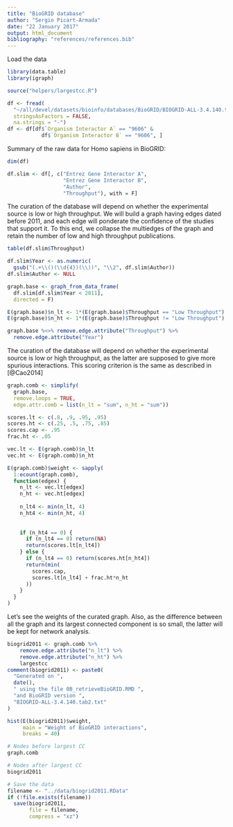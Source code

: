 ```yaml
---
title: "BioGRID database"
author: "Sergio Picart-Armada"
date: "22 January 2017"
output: html_document
bibliography: "references/references.bib"
---
```


Load the data
```r
library(data.table)
library(igraph)

source("helpers/largestcc.R")

df <- fread(
  "~/all/devel/datasets/bioinfo/databases/BioGRID/BIOGRID-ALL-3.4.140.tab2.txt",
  stringsAsFactors = FALSE,
  na.strings = "-")
df <- df[df$`Organism Interactor A` == "9606" &
           df$`Organism Interactor B` == "9606", ]
```

Summary of the raw data for Homo sapiens in BioGRID: 

```r
dim(df)

df.slim <- df[, c("Entrez Gene Interactor A",
                  "Entrez Gene Interactor B",
                  "Author",
                  "Throughput"), with = F]
```


The curation of the database will depend on whether the experimental source is low or high throughput. We will build a graph having edges dated before 2011, and each edge will ponderate the confidence of the studies that support it. To this end, we collapse the multiedges of the graph and retain the number of low and high throughput publications.

```r
table(df.slim$Throughput)

df.slim$Year <- as.numeric(
  gsub("(.+\\()(\\d{4})(\\))", "\\2", df.slim$Author))
df.slim$Author <- NULL

graph.base <- graph_from_data_frame(
  df.slim[df.slim$Year < 2011], 
  directed = F) 

E(graph.base)$n_lt <- 1*(E(graph.base)$Throughput == "Low Throughput")
E(graph.base)$n_ht <- 1*(E(graph.base)$Throughput != "Low Throughput")

graph.base %<>% remove.edge.attribute("Throughput") %>%
  remove.edge.attribute("Year")
```

The curation of the database will depend on whether the experimental source is low or high throughput, as the latter are supposed to give more spurious interactions. This scoring criterion is the same as described in [@Cao2014]

```r
graph.comb <- simplify(
  graph.base, 
  remove.loops = TRUE, 
  edge.attr.comb = list(n_lt = "sum", n_ht = "sum"))

scores.lt <- c(.8, .9, .95, .95)
scores.ht <- c(.25, .5, .75, .85)
scores.cap <- .95
frac.ht <- .05

vec.lt <- E(graph.comb)$n_lt
vec.ht <- E(graph.comb)$n_ht

E(graph.comb)$weight <- sapply(
  1:ecount(graph.comb), 
  function(edgex) {
    n_lt <- vec.lt[edgex]
    n_ht <- vec.ht[edgex]
    
    n_lt4 <- min(n_lt, 4)
    n_ht4 <- min(n_ht, 4)
    
    
    if (n_ht4 == 0) {
      if (n_lt4 == 0) return(NA)
      return(scores.lt[n_lt4])
    } else {
      if (n_lt4 == 0) return(scores.ht[n_ht4])
      return(min(
        scores.cap,  
        scores.lt[n_lt4] + frac.ht*n_ht
      ))
    }
  }
)
```

Let's see the weights of the curated graph. Also, as the difference between all the graph and its largest connected component is so small, the latter will be kept for network analysis.

```r
biogrid2011 <- graph.comb %>%
    remove.edge.attribute("n_lt") %>% 
    remove.edge.attribute("n_ht") %>%
    largestcc
comment(biogrid2011) <- paste0(
  "Generated on ", 
  date(), 
  " using the file 0B_retrieveBioGRID.RMD ", 
  "and BioGRID version ", 
  "BIOGRID-ALL-3.4.140.tab2.txt"
)  

hist(E(biogrid2011)$weight, 
     main = "Weight of BioGRID interactions", 
     breaks = 40)

# Nodes before largest CC
graph.comb

# Nodes after largest CC
biogrid2011

# Save the data
filename <- "../data/biogrid2011.RData"
if (!file.exists(filename)) 
  save(biogrid2011, 
       file = filename, 
       compress = "xz")
```

